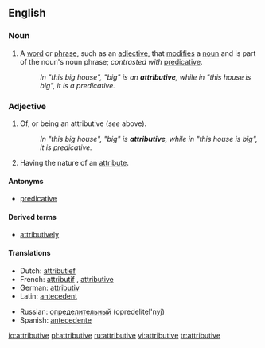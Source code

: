 ==English==

===Noun===
{{wikipedia}}
{{en-noun}}

# {{grammar}} A [[word]] or [[phrase]], such as an [[adjective]], that [[modify|modifies]] a [[noun]] and is part of the noun's noun phrase; ''contrasted with'' [[predicative]].
#:''In "this big house", "big" is an '''attributive''', while in "this house is big", it is a predicative.''

===Adjective===
{{en-adj}}

# {{grammar}} Of, or being an attributive (''see'' above).
#: ''In "this big house", "big" is '''attributive''', while in "this house is big", it is predicative.''
# Having the nature of an [[attribute]].

====Antonyms====
* [[predicative]]

====Derived terms====
* [[attributively]]

====Translations====
{{top}}
*Dutch: [[attributief]]
*French: [[attributif]] {{m}}, [[attributive]] {{f}}
*German: [[attributiv]]
*Latin: [[antecedent]]
{{mid}}
*Russian: [[определительный]] (opredelítel'nyj) {{m}}
*Spanish: [[antecedente]]
{{bottom}}

[[io:attributive]]
[[pl:attributive]]
[[ru:attributive]]
[[vi:attributive]]
[[tr:attributive]]